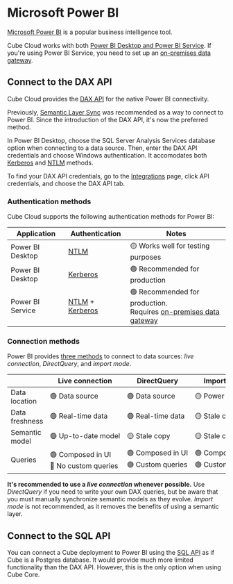 # Microsoft Power BI

[Microsoft Power BI][link-powerbi] is a popular business intelligence tool.

Cube Cloud works with both [Power BI Desktop and Power BI Service][link-powerbi-desktop-vs-service].
If you're using Power BI Service, you need to set up an [on-premises data gateway][link-powerbi-gateway].

<YouTubeVideo
  url="https://www.youtube.com/embed/vgrFPOMuJJs"
  aspectRatio={8/5}
/>

## Connect to the DAX API

Cube Cloud provides the [DAX API][ref-dax-api] for the native Power BI connectivity.

<InfoBox>

Previously, [Semantic Layer Sync][ref-sls] was recommended as a way to connect
to Power BI. Since the introduction of the DAX API, it's now the preferred
method.

</InfoBox>

In Power BI Desktop, choose the <Btn>SQL Server Analysis Services database</Btn> option
when connecting to a data source. Then, enter the DAX API credentials and choose
<Btn>Windows</Btn> authentication. It accomodates both [Kerberos][ref-kerberos] and
[NTLM][ref-ntlm] methods.

To find your DAX API credentials, go to the [Integrations][ref-integrations-apis] page,
click <Btn>API credentials</Btn>, and choose the <Btn>DAX API</Btn> tab.

### Authentication methods

Cube Cloud supports the following authentication methods for Power BI:

| Application | Authentication | Notes |
| --- | --- | --- |
| Power BI Desktop | [NTLM][ref-ntlm-desktop] | 🟡 Works well for testing purposes |
| Power BI Desktop | [Kerberos][ref-kerberos] | 🟢 Recommended for production |
| Power BI Service | [NTLM][ref-ntlm] + [Kerberos][ref-kerberos] | 🟢 Recommended for production.<br/>Requires [on-premises data gateway][ref-opdg] |

### Connection methods

Power BI provides [three methods][link-powerbi-connection] to connect to data
sources: _live connection_, _DirectQuery_, and _import mode_.

| | Live connection | DirectQuery | <nobr>Import mode</nobr> |
| --- | --- | --- | --- |
| Data location | 🟢 Data source | 🟢 Data source | 🟡 Power BI |
| Data freshness | 🟢 Real-time data | 🟢 Real-time data | 🟡 Stale copy |
| Semantic model | <nobr>🟢 Up-to-date model</nobr> | 🟡 Stale copy | 🟡 Stale copy |
| Queries | <nobr>🟢 Composed in UI</nobr><br/><nobr>🔴 No custom queries</nobr> | <nobr>🟢 Composed in UI</nobr><br/><nobr>🟢 Custom queries</nobr> | <nobr>🟢 Composed in UI</nobr><br/><nobr>🟢 Custom queries</nobr> |

__It's recommended to use a _live connection_ whenever possible.__ Use _DirectQuery_
if you need to write your own DAX queries, but be aware that you must manually
synchronize semantic models as they evolve. _Import mode_ is not recommended, as
it removes the benefits of using a semantic layer.

## Connect to the SQL API

You can connect a Cube deployment to Power BI using the [SQL API][ref-sql-api]
as if Cube is a Postgres database. It would provide much more limited functionality
than the DAX API. However, this is the only option when using Cube Core.


[link-powerbi]: https://www.microsoft.com/en-gb/power-platform/products/power-bi/
[link-powerbi-desktop-vs-service]: https://learn.microsoft.com/en-us/power-bi/fundamentals/service-service-vs-desktop
[link-powerbi-gateway]: https://learn.microsoft.com/en-us/power-bi/connect-data/service-gateway-onprem
[ref-dax-api]: /product/apis-integrations/dax-api
[ref-integrations-apis]: /product/workspace/integrations#view-api-credentials
[ref-sql-api]: /product/apis-integrations/sql-api
[ref-sls]: /product/apis-integrations/semantic-layer-sync
[ref-kerberos]: /product/auth/methods/kerberos
[ref-ntlm]: /product/auth/methods/ntlm
[ref-ntlm-desktop]: /product/auth/methods/ntlm#power-bi-desktop
[link-powerbi-connection]: https://learn.microsoft.com/en-us/power-bi/connect-data/service-live-connect-dq-datasets
[ref-opdg]: /product/auth/methods/ntlm#configuration